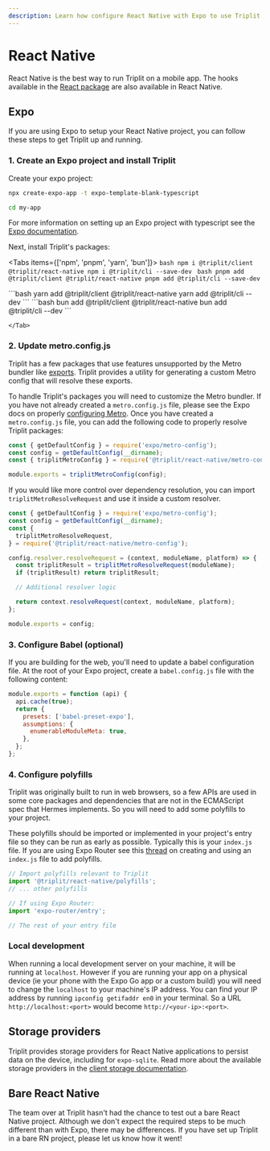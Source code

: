 ```yaml
---
description: Learn how configure React Native with Expo to use Triplit in your mobile app.
---
```



# React Native

React Native is the best way to run Triplit on a mobile app. The hooks available in the [React package](/frameworks/react) are also available in React Native.

## Expo

If you are using Expo to setup your React Native project, you can follow these steps to get Triplit up and running.

### 1. Create an Expo project and install Triplit

Create your expo project:

```bash
npx create-expo-app -t expo-template-blank-typescript

cd my-app
```

For more information on setting up an Expo project with typescript see the [Expo documentation](https://docs.expo.dev/guides/typescript/).

Next, install Triplit's packages:

<Tabs items={['npm', 'pnpm', 'yarn', 'bun']}>
  <Tab>
    ```bash
    npm i @triplit/client @triplit/react-native
    npm i @triplit/cli --save-dev
    ```
  </Tab>
  <Tab>
    ```bash
    pnpm add @triplit/client @triplit/react-native
    pnpm add @triplit/cli --save-dev
    ```

  </Tab>
  <Tab>
    ```bash
    yarn add @triplit/client @triplit/react-native
    yarn add @triplit/cli --dev
    ```

  </Tab>
  <Tab>
    ```bash
    bun add @triplit/client @triplit/react-native
    bun add @triplit/cli --dev
    ```
    
    </Tab>
</Tabs>

### 2. Update metro.config.js

Triplit has a few packages that use features unsupported by the Metro bundler like [exports](https://nodejs.org/docs/latest-v18.x/api/packages.html#package-entry-points). Triplit provides a utility for generating a custom Metro config that will resolve these exports.

To handle Triplit's packages you will need to customize the Metro bundler. If you have not already created a `metro.config.js` file, please see the Expo docs on properly [configuring Metro](https://docs.expo.dev/guides/customizing-metro/). Once you have created a `metro.config.js` file, you can add the following code to properly resolve Triplit packages:

```javascript
const { getDefaultConfig } = require('expo/metro-config');
const config = getDefaultConfig(__dirname);
const { triplitMetroConfig } = require('@triplit/react-native/metro-config');

module.exports = triplitMetroConfig(config);
```

If you would like more control over dependency resolution, you can import `triplitMetroResolveRequest` and use it inside a custom resolver.

```javascript
const { getDefaultConfig } = require('expo/metro-config');
const config = getDefaultConfig(__dirname);
const {
  triplitMetroResolveRequest,
} = require('@triplit/react-native/metro-config');

config.resolver.resolveRequest = (context, moduleName, platform) => {
  const triplitResult = triplitMetroResolveRequest(moduleName);
  if (triplitResult) return triplitResult;

  // Additional resolver logic

  return context.resolveRequest(context, moduleName, platform);
};

module.exports = config;
```

### 3. Configure Babel (optional)

If you are building for the web, you'll need to update a babel configuration file. At the root of your Expo project, create a `babel.config.js` file with the following content:

```javascript
module.exports = function (api) {
  api.cache(true);
  return {
    presets: ['babel-preset-expo'],
    assumptions: {
      enumerableModuleMeta: true,
    },
  };
};
```

### 4. Configure polyfills

Triplit was originally built to run in web browsers, so a few APIs are used in some core packages and dependencies that are not in the ECMAScript spec that Hermes implements. So you will need to add some polyfills to your project.

These polyfills should be imported or implemented in your project's entry file so they can be run as early as possible. Typically this is your `index.js` file. If you are using Expo Router see this [thread](https://github.com/expo/expo/discussions/25122) on creating and using an `index.js` file to add polyfills.

```javascript
// Import polyfills relevant to Triplit
import '@triplit/react-native/polyfills';
// ... other polyfills

// If using Expo Router:
import 'expo-router/entry';

// The rest of your entry file
```

### Local development

When running a local development server on your machine, it will be running at `localhost`. However if you are running your app on a physical device (ie your phone with the Expo Go app or a custom build) you will need to change the `localhost` to your machine's IP address. You can find your IP address by running `ipconfig getifaddr en0` in your terminal. So a URL `http://localhost:<port>` would become `http://<your-ip>:<port>`.

## Storage providers

Triplit provides storage providers for React Native applications to persist data on the device, including for `expo-sqlite`. Read more about the available storage providers in the [client storage documentation](/client/storage#in-react-native).

## Bare React Native

The team over at Triplit hasn't had the chance to test out a bare React Native project. Although we don't expect the required steps to be much different than with Expo, there may be differences. If you have set up Triplit in a bare RN project, please let us know how it went!
